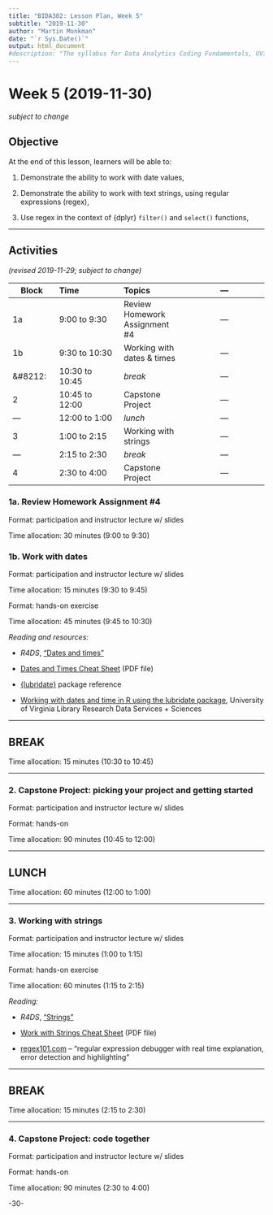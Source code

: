 ```yaml
---
title: "BIDA302: Lesson Plan, Week 5"
subtitle: "2019-11-30"
author: "Martin Monkman"
date: "`r Sys.Date()`"
output: html_document
#description: "The syllabus for Data Analytics Coding Fundamentals, UVic BIDA302"
---
```


# Week 5 (2019-11-30)

_subject to change_


## Objective

At the end of this lesson, learners will be able to:

1. Demonstrate the ability to work with date values,  

2. Demonstrate the ability to work with text strings, using regular expressions (regex),

3. Use regex in the context of {dplyr} `filter()` and `select()` functions,




***

## Activities

_(revised 2019-11-29; subject to change)_

| Block      | Time           | Topics  | &#8212; |
|---         |:---            |:---     |:---:  |
|1a          | 9:00 to 9:30   | Review Homework Assignment #4 | &#8212; |
|1b          | 9:30 to 10:30  | Working with dates & times | &#8212; |
|&#8212:     | 10:30 to 10:45 | _break_ | &#8212; |
|2           | 10:45 to 12:00 | Capstone Project  | &#8212; |
|&#8212;     | 12:00 to 1:00  | _lunch_ | &#8212; |
|3           | 1:00 to 2:15   | Working with strings | &#8212; |
|&#8212;     | 2:15 to 2:30   | _break_ | &#8212; |
|4           | 2:30 to 4:00   | Capstone Project | &#8212; |



### 1a. Review Homework Assignment #4

Format: participation and instructor lecture w/ slides

Time allocation: 30 minutes (9:00 to 9:30)




### 1b. Work with dates

Format: participation and instructor lecture w/ slides

Time allocation: 15 minutes (9:30 to 9:45)

Format: hands-on exercise

Time allocation: 45 minutes (9:45 to 10:30)

_Reading and resources:_

* _R4DS_, ["Dates and times"](https://r4ds.had.co.nz/dates-and-times.html)

* [Dates and Times Cheat Sheet](https://github.com/rstudio/cheatsheets/raw/master/lubridate.pdf) (PDF file)

* [{lubridate}](https://lubridate.tidyverse.org/index.html) package reference

* [Working with dates and time in R using the lubridate package](https://data.library.virginia.edu/working-with-dates-and-time-in-r-using-the-lubridate-package/), University of Virginia Library Research Data Services + Sciences



***

## BREAK

Time allocation: 15 minutes (10:30 to 10:45)

***


### 2. Capstone Project: picking your project and getting started

Format: participation and instructor lecture w/ slides

Format: hands-on

Time allocation: 90 minutes (10:45 to 12:00)




***

## LUNCH

Time allocation: 60 minutes (12:00 to 1:00)

***

### 3. Working with strings 

Format: participation and instructor lecture w/ slides

Time allocation: 15 minutes (1:00 to 1:15)

Format: hands-on exercise

Time allocation: 60 minutes (1:15 to 2:15)


_Reading:_

* _R4DS_, ["Strings"](https://r4ds.had.co.nz/strings.html)

* [Work with Strings Cheat Sheet](https://github.com/rstudio/cheatsheets/raw/master/strings.pdf) (PDF file)

* [regex101.com](https://regex101.com/) -- "regular expression debugger with real time explanation, error detection and highlighting"



***

## BREAK

Time allocation: 15 minutes (2:15 to 2:30)


***


### 4. Capstone Project: code together

Format: participation and instructor lecture w/ slides

Format: hands-on

Time allocation: 90 minutes (2:30 to 4:00)






-30-
